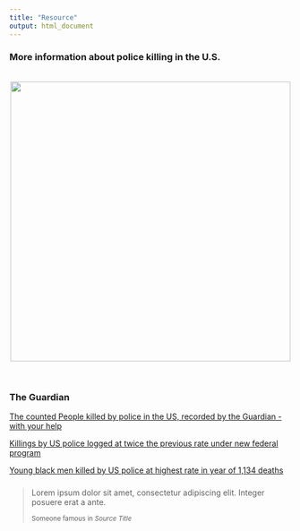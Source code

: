 ```yaml
---
title: "Resource"
output: html_document
---
```


### More information about police killing in the U.S.

<br>
<center>
![](images/resource_1.jpg){width=500px}
</center>

<br>

### The Guardian
[The counted People killed by police in the US, recorded by the Guardian -with your help](https://www.theguardian.com/us-news/ng-interactive/2015/jun/01/the-counted-police-killings-us-database)

[Killings by US police logged at twice the previous rate under new federal program](https://www.theguardian.com/us-news/2016/dec/15/us-police-killings-department-of-justice-program)

[Young black men killed by US police at highest rate in year of 1,134 deaths](https://www.theguardian.com/us-news/2016/dec/15/us-police-killings-department-of-justice-program)

### 











<blockquote>
  <p>Lorem ipsum dolor sit amet, consectetur adipiscing elit. Integer posuere erat a ante.</p>
  <small>Someone famous in <cite title="Source Title">Source Title</cite></small>
</blockquote>


